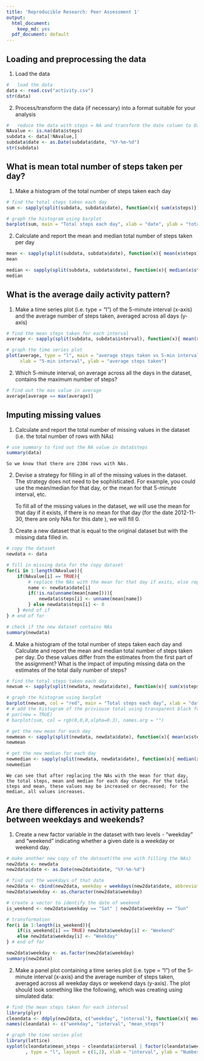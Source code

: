 ```yaml
---
title: 'Reproducible Research: Peer Assessment 1'
output:
  html_document:
    keep_md: yes
  pdf_document: default
---
```



## Loading and preprocessing the data

1. Load the data
```r

#   load the data
data <- read.csv("activity.csv")
str(data)
```
2. Process/transform the data (if necessary) into a format suitable for your analysis

```r
#   reduce the data with steps = NA and transform the date column to Date class
NAvalue <- is.na(data$steps)
subdata <- data[!NAvalue,]
subdata$date <- as.Date(subdata$date, "%Y-%m-%d")
str(subdata)

```


## What is mean total number of steps taken per day?
1. Make a histogram of the total number of steps taken each day
```r

# find the total steps taken each day
sum <- sapply(split(subdata, subdata$date), function(x){ sum(x$steps)})

# graph the histogram using barplot
barplot(sum, main = "Total steps each day", xlab = "date", ylab = "total steps")

```

2. Calculate and report the mean and median total number of steps taken per day
```r
mean <- sapply(split(subdata, subdata$date), function(x){ mean(x$steps)})
mean

median <- sapply(split(subdata, subdata$date), function(x){ median(x$steps)})
median
```
## What is the average daily activity pattern?
1. Make a time series plot (i.e. type = "l") of the 5-minute interval (x-axis) and the average number of steps taken, averaged across all days (y-axis)

```r

# find the mean steps taken for each interval
average <- sapply(split(subdata, subdata$interval), function(x){ mean(x$steps)})

# graph the time series plot
plot(average, type = "l", main = "average steps taken vs 5-min interval", 
     xlab = "5-min interval", ylab = "average steps taken")

```


2. Which 5-minute interval, on average across all the days in the dataset, contains the maximum number of steps?
```r
# find out the max value in average
average[average == max(average)]

```



## Imputing missing values

1. Calculate and report the total number of missing values in the dataset (i.e. the total number of rows with NAs)

```r
# use summary to find out the NA value in data$steps
summary(data)

```
    So we know that there are 2304 rows with NAs.

2. Devise a strategy for filling in all of the missing values in the dataset. The strategy does not need to be sophisticated. For example, you could use the mean/median for that day, or the mean for that 5-minute interval, etc.
    
    To fill all of the missing values in the dataset, we will use the mean for that day if it exists, if there is no mean for that day (for the date 2012-11-30, there are only NAs for this date ), we will fill 0.
    
3. Create a new dataset that is equal to the original dataset but with the missing data filled in.

```r
# copy the dataset
newdata <- data

# fill in missing data for the copy dataset
for(i in 1:length(NAvalue)){
    if(NAvalue[i] == TRUE){
        # replace the NAs with the mean for that day if exits, else replace with 0 
        name <- newdata$date[i]
        if(!is.na(unname(mean[name]))){
            newdata$steps[i] <- unname(mean[name])
        } else newdata$steps[i] <- 0 
    } #end of if     
} # end of for

# check if the new dataset contains NAs
summary(newdata)

```


4. Make a histogram of the total number of steps taken each day and Calculate and report the mean and median total number of steps taken per day. Do these values differ from the estimates from the first part of the assignment? What is the impact of imputing missing data on the estimates of the total daily number of steps?

```r

# find the total steps taken each day
newsum <- sapply(split(newdata, newdata$date), function(x){ sum(x$steps)})

# graph the histogram using barplot
barplot(newsum, col = "red", main = "Total steps each day", xlab = "date", ylab = "total steps")
# # add the histogram of the priviouse total using transparent black for comparing
# par(new = TRUE)
# barplot(sum, col = rgb(0,0,0,alpha=0.3), names.arg = "")

# get the new mean for each day
newmean <- sapply(split(newdata, newdata$date), function(x){ mean(x$steps)})
newmean

# get the new median for each day
newmedian <- sapply(split(newdata, newdata$date), function(x){ median(x$steps)})
newmedian

```
    We can see that after replacing the NAs with the mean for that day, the total steps, mean and median for each day change. For the total steps and mean, these values may be increased or decreased; for the median, all values increases. 

## Are there differences in activity patterns between weekdays and weekends?
1. Create a new factor variable in the dataset with two levels - "weekday" and "weekend" indicating whether a given date is a weekday or weekend day.

```r

# make another new copy of the dataset(the one with filling the NAs)
new2data <- newdata
new2data$date <- as.Date(new2data$date, "%Y-%m-%d")

# find out the weekdays of that date
new2data <- cbind(new2data, weekday = weekdays(new2data$date, abbreviate = TRUE))
new2data$weekday <- as.character(new2data$weekday)

# create a vector to identify the date of weekend
is_weekend <- new2data$weekday == "Sat" | new2data$weekday == "Sun"

# transformation
for(i in 1:length(is_weekend)){
    if(is_weekend[i] == TRUE) new2data$weekday[i] <- "Weekend"
    else new2data$weekday[i] <- "Weekday"
} # end of for

new2data$weekday <- as.factor(new2data$weekday)
summary(new2data)


```


2. Make a panel plot containing a time series plot (i.e. type = "l") of the 5-minute interval (x-axis) and the average number of steps taken, averaged across all weekday days or weekend days (y-axis). The plot should look something like the following, which was creating using simulated data:
```r

# find the mean steps taken for each interval
library(plyr)
cleandata <- ddply(new2data, c("weekday", "interval"), function(x){ mean(x$steps)})
names(cleandata) <- c("weekday", "interval", "mean_steps")

# graph the time series plot
library(lattice)
xyplot(cleandata$mean_steps ~ cleandata$interval | factor(cleandata$weekday)
       , type = "l", layout = c(1,2), xlab = "interval", ylab = "Number of steps")

```
